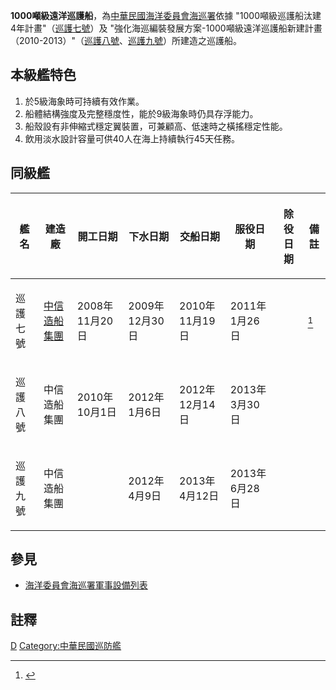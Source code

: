 {{軍艦模板
|名稱= 1000噸級遠洋巡護船 [[File:Republic_of_China_Coast_Guard_Logo.svg|25px]]
|圖片= [[File:Hsun_Hu_NO._8,_ROC_Coast_Guard.JPG|200px]]
|照片說明= 巡護八號
|圖片2= [[File:Hsun_Hu_NO._7,_ROC_Coast_Guard.JPG|200px]]
|照片說明2= 巡護七號
|艦種= [[遠洋巡護船|遠洋巡護船]]
|艦名= 
|擁有國= {{ROC}}
|艦級= 
|代號= 
|前型= 
|次型= 
|同型= 巡護七號 HSUN HU NO 7,<br />巡護八號 HSUN HU NO 8,<br />巡護九號 HSUN HU NO 9
|數量= 3艘
|製造= [[中信造船集團|中信造船集團]]
|下訂= 
|造價= 10.35億元
|動工= 
|下水= 
|服役= 2010-2013
|退役= 
|結局= 
|除籍= 
|狀態= 現役
|綽號= 
|榮譽= 
|排水= 1859噸
|標準= 
|空載= 
|滿載= 1914.8噸
|長度= 84.5米
|闊度= 
|型寬= 12.5米
|型深= 
|吃水= 4.6米
|燃料= 柴油
|鍋爐= 
|引擎= NIIGATA 4045KW 12MG28HLX
|出力= 4,045 kw 2具
|極速= 20節
|續航= 15,000浬 (28,000公里)
|發電機= MAN D2840
|電力輸出= 301kw 3具
|乘員= 40人
|飛行= 
|艦載機= 
|裝備= [[T-75_20毫米機砲|T-75 20毫米機砲]]1門
|裝甲= 
|射控裝置= 
|偵搜設備= 
|電子設備= 
|電戰系統= 
|其它= 噴水槍4支（射程100公尺）,<br />警備救難艇1艘,<br />救生艇2艘
}}
'''1000噸級遠洋巡護船'''，為[[中華民國|中華民國]][[海洋委員會海巡署|海洋委員會海巡署]]依據 "1000噸級巡護船汰建4年計畫"（[[巡護七號|巡護七號]]）及 "強化海巡編裝發展方案-1000噸級遠洋巡護船新建計畫（2010-2013）"（[[巡護八號|巡護八號]]、[[巡護九號|巡護九號]]）所建造之巡護船。

==本級艦特色==
# 於5級海象時可持續有效作業。
# 船體結構強度及完整穩度性，能於9級海象時仍具存浮能力。
# 船殼設有非伸縮式穩定翼裝置，可兼顧高、低速時之橫搖穩定性能。
# 飲用淡水設計容量可供40人在海上持續執行45天任務。

==同級艦==
{| class="sortable wikitable" border="1" align="center"
|-
! 艦名
! 建造廠
! 開工日期
! 下水日期
! 交船日期
! 服役日期
! 除役日期
! 備註
|-
| <span style="display: none;">7</span>巡護七號 || [[中信造船集團|中信造船集團]] || 2008年11月20日 || 2009年12月30日 || 2010年11月19日 || 2011年1月26日 ||  || <ref>{{Cite web |url=http://www.cga.gov.tw/GipOpen/wSite/public/Attachment/f1296009122371.doc |title=行政院海岸巡防署-巡護七號諸元 |accessdate=2013-05-22 |archive-date=2013-06-10 |archive-url=https://web.archive.org/web/20130610022141/http://www.cga.gov.tw/GipOpen/wSite/public/Attachment/f1296009122371.doc |dead-url=no }}</ref>
|-
| <span style="display: none;">8</span>巡護八號 || 中信造船集團 ||  2010年10月1日 || 2012年1月6日 || 2012年12月14日 || 2013年3月30日 ||  || 
|-
| <span style="display: none;">9</span>巡護九號 || 中信造船集團 ||  || 2012年4月9日 || 2013年4月12日 || 2013年6月28日 ||  || 
|}

== 參見 ==
* [[海洋委員會海巡署軍事設備列表|海洋委員會海巡署軍事設備列表]]

== 註釋 ==
{{reflist}}

{{海洋委員會海巡署}}

[[Category:海洋委員會海巡署|D]]
[[Category:中華民國巡防艦|Category:中華民國巡防艦]]